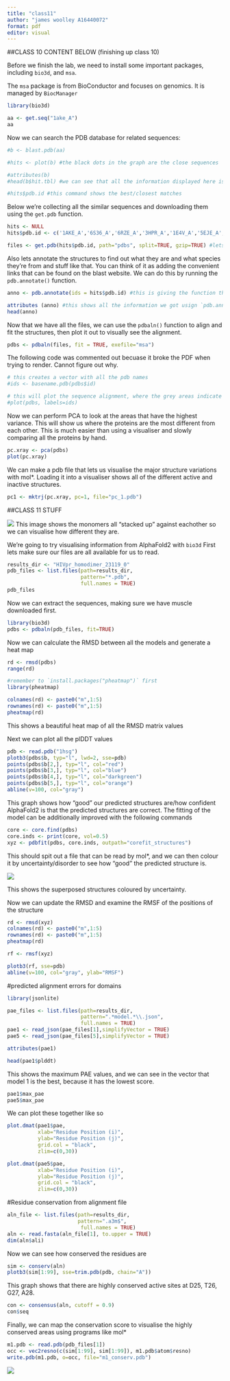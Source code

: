 ```yaml
---
title: "class11"
author: "james woolley A16440072"
format: pdf
editor: visual
---
```


##CLASS 10 CONTENT BELOW (finishing up class 10)

Before we finish the lab, we need to install some important packages, including `bio3d`, and `msa`.

The `msa` package is from BioConductor and focuses on genomics. It is managed by `BiocManager`

```r
library(bio3d)

aa <- get.seq("1ake_A")
aa
```

Now we can search the PDB database for related sequences:

```r
#b <- blast.pdb(aa)
```

```r
#hits <- plot(b) #the black dots in the graph are the close sequences
```

```r
#attributes(b)
#head(b$hit.tbl) #we can see that all the information displayed here is the same as from the online website
```

```r
#hits$pdb.id #this command shows the best/closest matches
```

Below we're collecting all the similar sequences and downloading them using the `get.pdb` function.

```r
hits <- NULL
hits$pdb.id <- c('1AKE_A','6S36_A','6RZE_A','3HPR_A','1E4V_A','5EJE_A','1E4Y_A','3X2S_A','6HAP_A','6HAM_A','4K46_A','3GMT_A','4PZL_A')
```

```r
files <- get.pdb(hits$pdb.id, path="pdbs", split=TRUE, gzip=TRUE) #lets go through and download all the related pdb files
```

Also lets annotate the structures to find out what they are and what species they're from and stuff like that. You can think of it as adding the convenient links that can be found on the blast website. We can do this by running the `pdb.annotate()` function.

```r
anno <- pdb.annotate(ids = hits$pdb.id) #this is giving the function the list of closest matches to ID
```

```r
attributes (anno) #this shows all the information we got usign `pdb.annotate`
head(anno)
```

Now that we have all the files, we can use the `pdbaln()` function to align and fit the structures, then plot it out to visually see the alignment.

```r
pdbs <- pdbaln(files, fit = TRUE, exefile="msa")
```

The following code was commented out becuase it broke the PDF when trying to render. Cannot figure out why. 
```r
# this creates a vector with all the pdb names
#ids <- basename.pdb(pdbs$id)

# this will plot the sequence alignment, where the grey areas indicate a match and the white areas indicate a gap.
#plot(pdbs, labels=ids)
```

Now we can perform PCA to look at the areas that have the highest variance. This will show us where the proteins are the most different from each other. This is much easier than using a visualiser and slowly comparing all the proteins by hand.

```r
pc.xray <- pca(pdbs)
plot(pc.xray)
```

We can make a pdb file that lets us visualise the major structure variations with mol\*. Loading it into a visualiser shows all of the different active and inactive structures.

```r
pc1 <- mktrj(pc.xray, pc=1, file="pc_1.pdb")
```

##CLASS 11 STUFF

![](HIVPR_MONOMER_94B5B_0_UNRELAXED_RANK_001_ALPHAFOLD2_PTM_MODEL_5_SEED_000.PDB-HIVPR_MONOMER_94B5B_0_UNRELAXED_RANK_002_ALPHAFOLD2_PTM_MODEL_4_SEED_000.PDB-HIVPR_MONOMER_94B5B_0_UNRELAXED_RANK_004_ALPHAFOLD2_PTM_MODEL_)
This image shows the monomers all "stacked up" against eachother so we can visualise how different they are.

We're going to try visualising information from AlphaFold2 with `bio3d` First lets make sure our files are all available for us to read.

```r
results_dir <- "HIVpr_homodimer_23119_0"
pdb_files <- list.files(path=results_dir,
                        pattern="*.pdb",
                        full.names = TRUE)
pdb_files
```

Now we can extract the sequences, making sure we have muscle downloaded first.

```r
library(bio3d)
pdbs <- pdbaln(pdb_files, fit=TRUE)
```

Now we can calculate the RMSD between all the models and generate a heat map

```r
rd <- rmsd(pdbs)
range(rd)

#remember to `install.packages("pheatmap")` first
library(pheatmap)

colnames(rd) <- paste0("m",1:5)
rownames(rd) <- paste0("m",1:5)
pheatmap(rd)
```

This shows a beautiful heat map of all the RMSD matrix values

Next we can plot all the plDDT values

```r
pdb <- read.pdb("1hsg")
plotb3(pdbs$b, typ="l", lwd=2, sse=pdb)
points(pdbs$b[2,], typ="l", col="red")
points(pdbs$b[3,], typ="l", col="blue")
points(pdbs$b[4,], typ="l", col="darkgreen")
points(pdbs$b[5,], typ="l", col="orange")
abline(v=100, col="gray")
```

This graph shows how "good" our predicted structures are/how confident AlphaFold2 is that the predicted structures are correct. The fitting of the model can be additionally improved with the following commands

```r
core <- core.find(pdbs)
core.inds <- print(core, vol=0.5)
xyz <- pdbfit(pdbs, core.inds, outpath="corefit_structures")
```

This should spit out a file that can be read by mol*, and we can then colour it by uncertainty/disorder to see how "good" the predicted structure is.

![](HIVPR_HOMODIMER_23119_0_UNRELAXED_RANK_005_ALPHAFOLD2_MULTIMER_V3_MODEL_3_SEED_000.PDB_FLSQ.PDB-HIVPR_HOMODIMER_23119_0_UNRELAXED_RANK_004_ALPHAFOLD2_MULTIMER_V3_MODEL_2_SEED_000.PDB_FLSQ.PDB-HIVPR_HOMODIMER_23119_0_)

This shows the superposed structures coloured by uncertainty.

Now we can update the RMSD and examine the RMSF of the positions of the structure
```r
rd <- rmsd(xyz)
colnames(rd) <- paste0("m",1:5)
rownames(rd) <- paste0("m",1:5)
pheatmap(rd)
```
```r
rf <- rmsf(xyz)

plotb3(rf, sse=pdb)
abline(v=100, col="gray", ylab="RMSF")
```

#predicted alignment errors for domains

```r
library(jsonlite)

pae_files <- list.files(path=results_dir,
                        pattern=".*model.*\\.json",
                        full.names = TRUE)
pae1 <- read_json(pae_files[1],simplifyVector = TRUE)
pae5 <- read_json(pae_files[5],simplifyVector = TRUE)

attributes(pae1)
```
```r
head(pae1$plddt) 
```
This shows the maximum PAE values, and we can see in the vector that model 1 is the best, because it has the lowest score.

```r
pae1$max_pae
pae5$max_pae
```
We can plot these together like so
```r
plot.dmat(pae1$pae, 
          xlab="Residue Position (i)",
          ylab="Residue Position (j)",
          grid.col = "black",
          zlim=c(0,30))
```
```r
plot.dmat(pae5$pae, 
          xlab="Residue Position (i)",
          ylab="Residue Position (j)",
          grid.col = "black",
          zlim=c(0,30))
```

#Residue conservation from alignment file

```r
aln_file <- list.files(path=results_dir,
                       pattern=".a3m$",
                        full.names = TRUE)
aln <- read.fasta(aln_file[1], to.upper = TRUE)
dim(aln$ali)
```
Now we can see how conserved the residues are 
```r
sim <- conserv(aln)
plotb3(sim[1:99], sse=trim.pdb(pdb, chain="A"))
```
This graph shows that there are highly conserved active sites at D25, T26, G27, A28.

```r
con <- consensus(aln, cutoff = 0.9)
con$seq
```
Finally, we can map the conservation score to visualise the highly conserved areas using programs like mol*

```r
m1.pdb <- read.pdb(pdb_files[1])
occ <- vec2resno(c(sim[1:99], sim[1:99]), m1.pdb$atom$resno)
write.pdb(m1.pdb, o=occ, file="m1_conserv.pdb")
```

![](M1_CONSERV.PDB.png)
